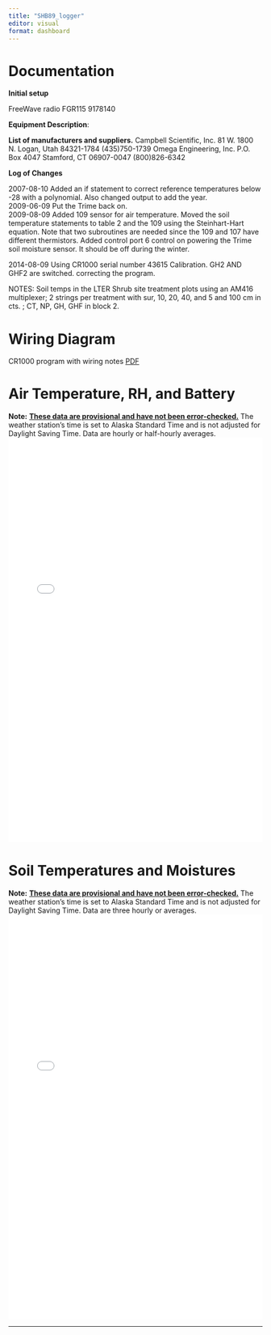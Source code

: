 ```yaml
---
title: "SHB89_logger"
editor: visual
format: dashboard
---
```


# Documentation

::: card
**Initial setup**

FreeWave radio FGR115 9178140

**Equipment Description**:

**List of manufacturers and suppliers.** Campbell Scientific, Inc. 81 W. 1800 N. Logan, Utah 84321-1784 (435)750-1739 Omega Engineering, Inc. P.O. Box 4047 Stamford, CT 06907-0047 (800)826-6342

**Log of Changes**

2007-08-10 Added an if statement to correct reference temperatures below -28 with a polynomial. Also changed output to add the year.\
2009-06-09 Put the Trime back on.\
2009-08-09 Added 109 sensor for air temperature. Moved the soil temperature statements to table 2 and the 109 using the Steinhart-Hart equation. Note that two subroutines are needed since the 109 and 107 have different thermistors. Added control port 6 control on powering the Trime soil moisture sensor. It should be off during the winter.\

2014-08-09 Using CR1000 serial number 43615 Calibration. GH2 AND GHF2 are switched. correcting the program.

NOTES: Soil temps in the LTER Shrub site treatment plots using an AM416 multiplexer; 2 strings per treatment with sur, 10, 20, 40, and 5 and 100 cm in cts. ; CT, NP, GH, GHF in block 2.

# Wiring Diagram

CR1000 program with wiring notes [PDF](other_sites/wiring_files/SHB89_2014_Soil_PAR-Temp_2020.pdf){target="_blank"}
:::

# Air Temperature, RH, and Battery

**Note:** [**These data are provisional and have not been error-checked.**]{.underline} The weather station's time is set to Alaska Standard Time and is not adjusted for Daylight Saving Time. Data are hourly or half-hourly averages. ![](other_sites/SHB89met.html){width="100%" height="800px"}

# Soil Temperatures and Moistures

**Note:** [**These data are provisional and have not been error-checked.**]{.underline} The weather station's time is set to Alaska Standard Time and is not adjusted for Daylight Saving Time. Data are three hourly or averages. ![](other_sites/SHB89soil.html){width="100%" height="800px"}

------------------------------------------------------------------------

